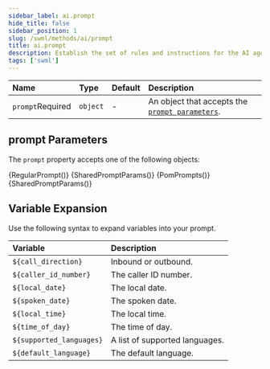 ```yaml
---
sidebar_label: ai.prompt
hide_title: false
sidebar_position: 1
slug: /swml/methods/ai/prompt
title: ai.prompt
description: Establish the set of rules and instructions for the AI agent through a prompt.
tags: ['swml']
---
```






[contexts]: /swml/methods/ai/prompt/contexts
[pom]: /swml/methods/ai/prompt/pom
[prompt-parameters]: #prompt-parameters



| Name                                                   | Type     | Default | Description                                                           |
|:-------------------------------------------------------|:---------|:--------|:----------------------------------------------------------------------|
| `prompt`<span className="required-arg">Required</span> | `object` | -       | An object that accepts the [`prompt parameters`][prompt-parameters]. |


## **prompt Parameters**

The `prompt` property accepts one of the following objects:

<Tabs>
    <TabItem value="regular-prompt" label="Regular Prompt">
        <Tables>
            {RegularPrompt()}
            {SharedPromptParams()}
        </Tables>
    </TabItem>
    <TabItem value="pom-prompts" label="POM Prompts">
        <Tables>
            {PomPrompts()}
            {SharedPromptParams()}
        </Tables>
    </TabItem>
</Tabs>

## **Variable Expansion**

Use the following syntax to expand variables into your prompt.

| Variable                 | Description                    |
|:-------------------------|:-------------------------------|
| `${call_direction}`      | Inbound or outbound.           |
| `${caller_id_number}`    | The caller ID number.          |
| `${local_date}`          | The local date.                |
| `${spoken_date}`         | The spoken date.               |
| `${local_time}`          | The local time.                |
| `${time_of_day}`         | The time of day.               |
| `${supported_languages}` | A list of supported languages. |
| `${default_language}`    | The default language.          |
